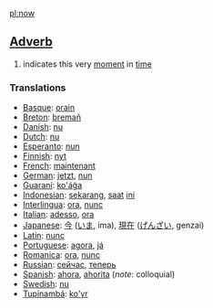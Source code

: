 [[pl:now]]
==[[Adverb]]==

# indicates this very [[moment]] in [[time]]

===Translations===

*[[Basque]]: [[orain]]
*[[Breton]]: [[bremañ]]
*[[Danish]]: [[nu]]
*[[Dutch]]: [[nu]]
*[[Esperanto]]: [[nun]]
*[[Finnish]]: [[nyt]]
*[[French]]: [[maintenant]]
*[[German]]: [[jetzt]], [[nun]]
*[[Guaraní]]: [[ko'ág̃a]]
*[[Indonesian]]: [[sekarang]], [[saat]] [[ini]]
*[[Interlingua]]: [[ora]], [[nunc]]
*[[Italian]]: [[adesso]], [[ora]]
*[[Japanese]]: [[今]] ([[いま]], ima), [[現在]] ([[げんざい]], genzai)
*[[Latin]]: [[nunc]]
*[[Portuguese]]: [[agora]], [[já]]
*[[Romanica]]: [[ora]], [[nunc]]
*[[Russian]]: [[сейчас]], [[теперь]]
*[[Spanish]]: [[ahora]], [[ahorita]] (''note'': colloquial)
*[[Swedish]]: [[nu]]
*[[Tupinambá]]: [[ko'yr]]